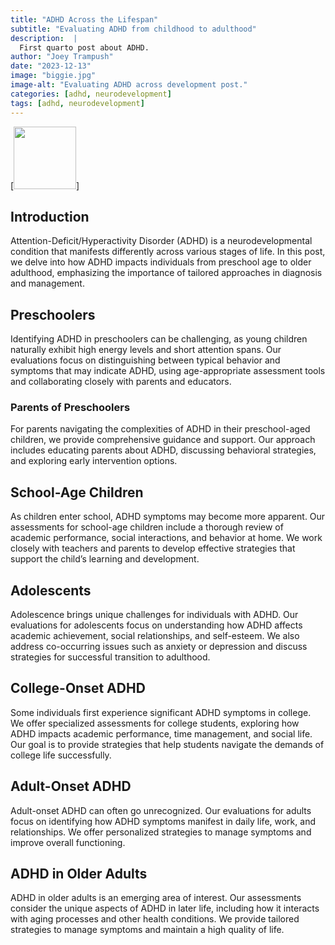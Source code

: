 ```yaml
---
title: "ADHD Across the Lifespan"
subtitle: "Evaluating ADHD from childhood to adulthood"
description:  |
  First quarto post about ADHD.
author: "Joey Trampush"
date: "2023-12-13"
image: "biggie.jpg"
image-alt: "Evaluating ADHD across development post."
categories: [adhd, neurodevelopment]
tags: [adhd, neurodevelopment]
---
```


[![](biggie.jpg){.preview-image fig-align="center" width="100px" fig-alt="Evaluating ADHD across development post."}]

## Introduction

Attention-Deficit/Hyperactivity Disorder (ADHD) is a neurodevelopmental condition that manifests differently across various stages of life. In this post, we delve into how ADHD impacts individuals from preschool age to older adulthood, emphasizing the importance of tailored approaches in diagnosis and management.

## Preschoolers

Identifying ADHD in preschoolers can be challenging, as young children naturally exhibit high energy levels and short attention spans. Our evaluations focus on distinguishing between typical behavior and symptoms that may indicate ADHD, using age-appropriate assessment tools and collaborating closely with parents and educators.

### Parents of Preschoolers

For parents navigating the complexities of ADHD in their preschool-aged children, we provide comprehensive guidance and support. Our approach includes educating parents about ADHD, discussing behavioral strategies, and exploring early intervention options.

## School-Age Children

As children enter school, ADHD symptoms may become more apparent. Our assessments for school-age children include a thorough review of academic performance, social interactions, and behavior at home. We work closely with teachers and parents to develop effective strategies that support the child's learning and development.

## Adolescents

Adolescence brings unique challenges for individuals with ADHD. Our evaluations for adolescents focus on understanding how ADHD affects academic achievement, social relationships, and self-esteem. We also address co-occurring issues such as anxiety or depression and discuss strategies for successful transition to adulthood.

## College-Onset ADHD

Some individuals first experience significant ADHD symptoms in college. We offer specialized assessments for college students, exploring how ADHD impacts academic performance, time management, and social life. Our goal is to provide strategies that help students navigate the demands of college life successfully.

## Adult-Onset ADHD

Adult-onset ADHD can often go unrecognized. Our evaluations for adults focus on identifying how ADHD symptoms manifest in daily life, work, and relationships. We offer personalized strategies to manage symptoms and improve overall functioning.

## ADHD in Older Adults

ADHD in older adults is an emerging area of interest. Our assessments consider the unique aspects of ADHD in later life, including how it interacts with aging processes and other health conditions. We provide tailored strategies to manage symptoms and maintain a high quality of life.

